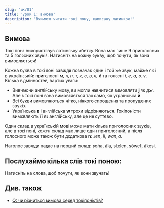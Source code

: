 ```yaml
---
slug: "uk/01"
title: 'урок 1: вимова'
description: "Вчимося читати токі пону, написану латинкою!"
---
```



## Вимова

Токі пона використовує латинську абетку. Вона має лише 9 приголосних та 5 голосних звуків. Натисніть на кожну букву, щоб почути, як вона вимовляється!

<PhonoTable />

Кожна буква в токі поні завжди позначає один і той же звук, майже як і в українській: приголосні *м, н, п, т, к, с, в, л, й* та голосні *і, е, а, о, у*. Кілька відмінностей, вартих уваги:

* Вивчаючи англійську мову, ви могли навчитися вимовляти **j** як *дж*. Але в токі поні вона вимовляється так само, як українська **й**.
* Всі букви вимовляються чітко, ніякого спрощення та пропущених звуків.
* Українська **в** і англійська **w** трохи відрізняються. Токіпоністи вимовляють її як англійську, але це не суттєво.

Один склад в українській мові може мати кілька приголосних звуків, але в токі поні, кожен склад має лише один приголосний, а після голосного може також бути додаткова **n**: *ken*, *li*, *wan*, *a*.

Наголос завжди падає на перший склад: pо́na, ála, sítelen, sóweli, ákesi.

## Послухаймо кілька слів токі поною:

Натисніть на слова, щоб почути, як вони звучать!

<PhonoExamples />

## Див. також

* [Q: чи різниться вимова серед токіпоністів?](/uk/sound-variation/)
